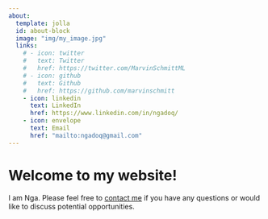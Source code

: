 ```yaml
---
about:
  template: jolla
  id: about-block
  image: "img/my_image.jpg"
  links:
    # - icon: twitter
    #   text: Twitter
    #   href: https://twitter.com/MarvinSchmittML
    # - icon: github
    #   text: Github
    #   href: https://github.com/marvinschmitt
    - icon: linkedin
      text: LinkedIn
      href: https://www.linkedin.com/in/ngadoq/
    - icon: envelope
      text: Email
      href: "mailto:ngadoq@gmail.com"  
---
```


::: {#about-block}
:::

# Welcome to my website!

I am Nga.
Please feel free to [contact me](mailto:ngadoq@gmail.com) if you have any questions or would like to discuss potential opportunities.



